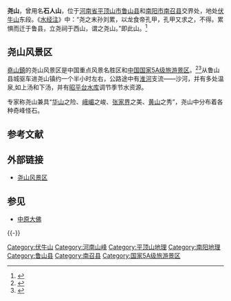 {{Otheruses|尧山 (桂林)|subject=位於中國河南省鲁山县的一座山|other=中国桂林市的一座山}}
{{Infobox mountain
|Name             = 尧山
|Photo            =
|Photo size       =
|Caption          =
|Elevation        = 2153.1米
|Location         =[[河南省|河南省]][[平顶山市|平顶山市]][[鲁山县|鲁山县]]
|Range            = [[伏牛山|伏牛山]]
|Prominence       =
|Parent peak      = 玉皇顶(蛤蟆石)
|Coordinates      =
|Topographic map  =
|Type             =
|Volcanic_Arc/Belt=
|Age              =
|Last eruption    =
|First ascent     =
|Easiest route    =
|Grid_ref_UK      =
|Grid_ref_Ireland =
|Listing          =
|Translation      =
|Language         =
|Pronunciation    =
|pushpin_map = China
|pushpin_map_caption = 尧山在中國的位置
|latd=33 |latm=42 |lats=49 |latNS=N
|longd=112 |longm=13 |longs=41 |longEW=E
}}

'''尧山'''，曾用名'''石人山'''，位于[[河南省|河南省]][[平顶山市|平顶山市]][[鲁山县|鲁山县]]和[[南阳市|南阳市]][[南召县|南召县]]交界处，地处[[伏牛山|伏牛山]]东段。《[[水经注|水经注]]》中：“尧之末孙刘累，以龙食帝孔甲，孔甲又求之，不得。累惧而迁于鲁县，立尧祠于西山，谓之尧山。”即此山。<ref>{{cite web|url=http://www.henan.gov.cn/bsfw/system/2008/12/26/010112426.shtml|title=石人山更名尧山始末|publisher=河南省政府|date=2008年12月26日|accessdate=2011年5月19日|archive-date=2010年12月28日|archive-url=https://web.archive.org/web/20101228044316/http://www.henan.gov.cn/bsfw/system/2008/12/26/010112426.shtml|dead-url=no}}</ref>

== 尧山风景区 ==
[[堯山鎮|堯山鎮]]的尧山风景区是中国重点风景名胜区和[[中国国家5A级旅游景区|中国国家5A级旅游景区]]。<ref>{{cite web|url=http://www.shirenshan.gov.cn/show.asp?id=524|title=尧山景区|publisher=河南天瑞尧山旅游有限公司|date=2010-04-29|deadurl=yes|archiveurl=https://web.archive.org/web/20110411120610/http://www.shirenshan.gov.cn/show.asp?id=524|archivedate=2011-04-11}}</ref><ref>{{cite web|url=http://www.pdsxww.com/news/2011-05/18/content_1591220.htm|title=尧山—中原大佛景区升为5A级|publisher=平顶山日报|date=2011-05-18|accessdate=2011-05-19|archive-date=2012-12-19|archive-url=https://web.archive.org/web/20121219220546/http://www.pdsxww.com/news/2011-05/18/content_1591220.htm|dead-url=no}}</ref>从鲁山县城驱车进尧山镇约一个半小时左右，公路途中有[[淮河|淮河]]支流——沙河，并有多处温泉,如上汤和下汤，并有[[昭平台水库|昭平台水库]]调节季节水资源。

专家称尧山兼具“[[华山|华山]]之险、[[峨嵋山|峨嵋]]之峻、[[张家界|张家界]]之美、[[黄山|黄山]]之秀”，尧山中分布着各种奇峰怪石。

==参考文献==
{{Reflist}}

==外部链接==
*[https://web.archive.org/web/20111102034413/http://www.yaoshanly.com/index.asp 尧山风景区]

==参见==
*[[中原大佛|中原大佛]]

{{-}}
{{鹰城八景}}
{{中国山脉}}
{{国家5A旅游景区}}

{{DEFAULTSORT:Yao Shan}}
[[Category:伏牛山|Category:伏牛山]]
[[Category:河南山峰|Category:河南山峰]]
[[Category:平顶山地理|Category:平顶山地理]]
[[Category:南阳地理|Category:南阳地理]]
[[Category:鲁山县|Category:鲁山县]]
[[Category:南召县|Category:南召县]]
[[Category:国家5A级旅游景区|Category:国家5A级旅游景区]]